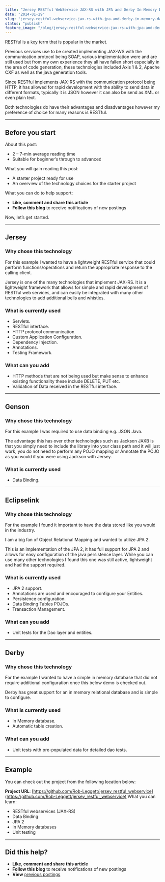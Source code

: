 ```yaml
---
title: "Jersey RESTful WebService JAX-RS with JPA and Derby In Memory Database"
date: "2014-01-29"
slug: "jersey-restful-webservice-jax-rs-with-jpa-and-derby-in-memory-database"
status: "publish"
feature_image: "/blog/jersey-restful-webservice-jax-rs-with-jpa-and-derby-in-memory-database/feature-image.png"
---
```


RESTful is a key term that is popular in the market.

Previous services use to be created implementing JAX-WS with the communication protocol being SOAP, various implementation were and are still used but from my own experience they all have fallen short especially in the area of code generation, these technologies included Axis 1 & 2, Apache CXF as well as the java generation tools.

Since RESTful implements JAX-RS with the communication protocol being HTTP, it has allowed for rapid development with the ability to send data in different formats, typically it is JSON however it can also be send as XML or even plain text.

Both technologies do have their advantages and disadvantages however my preference of choice for many reasons is RESTful.

---

## Before you start

About this post:

*   2 – 7-min average reading time
*   Suitable for beginner’s through to advanced

What you will gain reading this post:

*   A starter project ready for use
*   An overview of the technology choices for the starter project

What you can do to help support:

*   **Like, comment and share this article**
*   **Follow this blog** to receive notifications of new postings

Now, let’s get started.

---

## **Jersey**

### Why chose this technology

For this example I wanted to have a lightweight RESTful service that could perform functions/operations and return the appropriate response to the calling client.

Jersey is one of the many technologies that implement JAX-RS.  It is a lightweight framework that allows for simple and rapid development of RESTful web services, and can easily be integrated with many other technologies to add additional bells and whistles.

### What is currently used

*   Servlets.
*   RESTful interface.
*   HTTP protocol communication.
*   Custom Application Configuration.
*   Dependency Injection.
*   Annotations.
*   Testing Framework.

### What can you add

*   HTTP methods that are not being used but make sense to enhance existing functionality these include DELETE, PUT etc.
*   Validation of Data received in the RESTful interface.

---

## **Genson**

### Why chose this technology

For this example I was required to use data binding e.g. JSON Java.

The advantage this has over other technologies such as Jackson JAXB is that you simply need to include the library into your class path and it will just work, you do not need to perform any POJO mapping or Annotate the POJO as you would if you were using Jackson with Jersey.

### What is currently used

*   Data Binding.

---

## **Eclipselink**

### Why chose this technology

For the example I found it important to have the data stored like you would in the industry.

I am a big fan of Object Relational Mapping and wanted to utilize JPA 2.

This is an implementation of the JPA 2, it has full support for JPA 2 and allows for easy configuration of the java persistence layer.  While you can use many other technologies I found this one was still active, lightweight and had the support required.

### What is currently used

*   JPA 2 support.
*   Annotations are used and encouraged to configure your Entities.
*   Persistence configuration.
*   Data Binding Tables POJOs.
*   Transaction Management.

### What can you add

*   Unit tests for the Dao layer and entities.

---

## **Derby**

### Why chose this technology

For the example I wanted to have a simple in memory database that did not require additional configuration once this below demo is checked out.

Derby has great support for an in memory relational database and is simple to configure.

### What is currently used

*   In Memory database.
*   Automatic table creation.

### What can you add

*   Unit tests with pre-populated data for detailed dao tests.

---

## Example

You can check out the project from the following location below:

**Project URL**: [https://github.com/Rob-Leggett/jersey_restful_webservice](https://github.com/Rob-Leggett/jersey_restful_webservice)
What you can learn:

*   RESTful webservices (JAX-RS)
*   Data Binding
*   JPA 2
*   In Memory databases
*   Unit testing

---

## Did this help?

*   **Like, comment and share this article**
*   **Follow this blog** to receive notifications of new postings
*   **View** [previous postings](https://robertleggett.com.au/)
